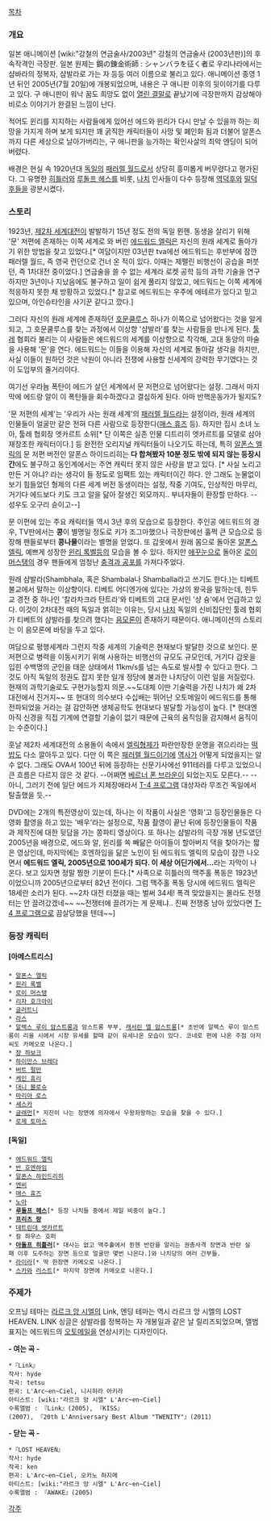 [[목차]]

=== 개요 ===
일본 애니메이션 [wiki:"강철의 연금술사/2003년" 강철의 연금술사 (2003년판)]의 후속작격인 극장판. 일본 원제는 鋼の錬金術師 : シャンバラを征く者로 우리나라에서는 샴바라의 정복자, 샴발라로 가는 자 등등 여러 이름으로 불리고 있다. 애니메이션 종영 1년 뒤인 2005년(7월 20일)에 개봉되었으며, 내용은 구 애니판 이후의 뒷이야기를 다루고 있다. 구 애니판이 워낙 꿈도 희망도 없이 [[열린 결말]]로 끝났기에 극장판까지 감상해야 비로소 이야기가 완결된 느낌이 난다. 

적어도 윈리를 지지하는 사람들에게 있어선 에드와 윈리가 다시 만날 수 있을까 하는 희망을 가지게 하며 보게 되지만 꽤 굵직한 캐릭터들이 사망 및 폐인화 됨과 더불어 알폰스까지 다른 세상으로 날아가버리는, 구 애니판을 능가하는 확인사살의 최악 엔딩이 되어버렸다.

배경은 현실 속 1920년대 [[독일]]의 [[패러렐 월드]]로서 상당히 흥미롭게 버무렸다고 평가된다. 그 유명한 [[히틀러]]와 [[루돌프 헤스]]를 비롯, [[나치]] 인사들이 다수 등장해 [[역덕후]]와 [[밀덕후]]들을 광분시켰다.

=== 스토리 ===
1923년, [[제2차 세계대전]]이 발발하기 15년 정도 전의 독일 뮌헨. 동생을 살리기 위해 '문' 저편에 존재하는 이쪽 세계로 와 버린 [[에드워드 엘릭]]은 자신의 원래 세계로 돌아가기 위한 방법을 찾고 있었다.[* 여담이지만 03년판 tva에선 에드워드는 후반부에 잠깐 패러렐 월드, 즉 영국 런던으로 건너 온 적이 있다. 이때는 제펠린 비행선이 공습을 퍼붓던, 즉 1차대전 중이었다.] 연금술을 쓸 수 없는 세계라 로켓 공학 등의 과학 기술을 연구하지만 3년이나 지났음에도 불구하고 일이 쉽게 풀리지 않았고, 에드워드는 이쪽 세계에 적응하지 못한 채 방황하고 있었다.[* 참고로 에드워드는 우주에 에테르가 있다고 믿고 있으며, 아인슈타인을 사기꾼 같다고 깠다.]

그러다 자신의 원래 세계에 존재하던 [[호문쿨루스]] 하나가 이쪽으로 넘어왔다는 것을 알게 되고, 그 호문쿨루스를 찾는 과정에서 이상향 '샴발라'를 찾는 사람들을 만나게 된다. [[툴레]] 협회라 불리는 이 사람들은 에드워드의 세계를 이상향으로 착각해, 고대 동양의 마술을 사용해 '문'을 연다. 에드워드는 이들을 이용해 자신의 세계로 돌아갈 생각을 하지만, 사실 이들이 원하던 것은 낙원이 아니라 전쟁에 사용할 신세계의 강력한 무기였다는 것이 도입부의 줄거리이다.

여기선 우라늄 폭탄이 에드가 살던 세계에서 문 저편으로 넘어왔다는 설정. 그래서 마지막에 에드랑 알이 이 폭탄들을 회수하겠다고 결심하게 된다. 아마 반핵운동가가 될지도?

'문 저편의 세계'는 '우리가 사는 원래 세계'의 [[패러렐 월드]]라는 설정이라, 원래 세계의 인물들이 얼굴만 같은 전혀 다른 사람으로 등장한다([[매스 휴즈]] 등). 하지만 집시 소녀 노아, 툴레 협회장 엣카르트 소위[* 단 이쪽은 실존 인물 디트리히 엣카르트를 모델로 삼아 재창조한 캐릭터이다.] 등 완전한 오리지널 캐릭터들이 나오기도 하는데, 특히 [[알폰스 엘릭]]의 문 저편 버전인 알폰스 하이드리히는 '''다 합쳐봤자 10분 정도 밖에 되지 않는 등장시간'''에도 불구하고 동인계에서는 주연 캐릭터 못지 않은 사랑을 받고 있다. [* 사실 노리고 만든 거 아냐? 라는 생각이 들 정도로 임팩트 있는 캐릭터이긴 하다. 안 그래도 눈물없이 보기 힘들었던 형제의 다른 세계 버전 동생이라는 설정, 작중 기여도, 인상적인 마무리, 거기다 에드보다 키도 크고 알을 닮아 잘생긴 외모까지.. 부녀자들이 환장할 만하다. --성우도 오구리 슌이고--]

문 이편에 있는 주요 캐릭터들 역시 3년 후의 모습으로 등장한다. 주인공 에드워드의 경우, TV판에서는 '''콩'''이 별명일 정도로 키가 조그마했으나 극장판에선 훌쩍 큰 모습으로 등장해 팬들로부터 '''콩나물'''이라는 별명을 얻었다. 또 갑옷에서 원래 몸으로 돌아온 [[알폰스 엘릭]], 예쁘게 성장한 [[윈리 록벨]]등의 모습을 볼 수 있다. 하지만 [[애꾸눈]]으로 돌아온 [[로이 머스탱]]의 경우 팬들에게 엄청난 [[충격과 공포]]를 가져다주었다.

원래 샴발라(Shambhala, 혹은 Shambala나 Shamballa라고 쓰기도 한다.)는 티베트 불교에서 말하는 이상향이다. 티베트 어디엔가에 있다는 가상의 왕국을 말하는데, 힌두교 경전 중 하나인 '칼라차크라 탄트라'와 티베트의 고대 문서인 '샹 슝'에서 언급하고 있다. 이것이 2차대전 때의 독일과 얽히는 이유는, 당시 [[나치]] 독일의 신비집단인 툴레 협회가 티베트의 샴발라를 찾으려 했다는 [[음모론]]이 존재하기 때문이다. 애니메이션의 스토리는 이 음모론에 바탕을 두고 있다.

여담으로 평행세계라 그런지 작중 세계의 기술력은 현재보다 발달한 것으로 보인다. 문 저편으로 병력을 이동시키기 위해 사용하는 비행선의 규모도 규모인데, 거기다 갑옷을 입힌 수백명의 군인을 태운 상태에서 11km/s를 넘는 속도로 발사할 수 있다고 한다. 그것도 아직 독일의 정권도 잡지 못한 일개 정당에 불과한 나치당이 이런 일을 저질렀다. 현재의 과학기술로도 구현가능할지 의문.~~도대체 이딴 기술력을 가진 나치가 왜 2차대전에서 진거지~~ 또 현대의 의수보다 수십배는 뛰어난 오토메일이 에드워드를 통해 전파되었을 거라는 걸 감안하면 생체공학도 현대보다 발달할 가능성이 높다. [* 현대엔 아직 신경을 직접 기계에 연결할 기술이 없기 때문에 근육의 움직임을 감지해서 움직이는 수준이다.]

훗날 제2차 세계대전의 소용돌이 속에서 [[엘릭형제]]가 파란만장한 운명을 겪으리라는 [[떡밥]]도 다소 깔아두고 있다. 다만 이 쪽은 [[패러렐 월드]]이기에 [[역사]]가 어떻게 되었을지는 알 수 없다. 그래도 OVA서 100년 뒤에 등장하는 신문기사에선 911테러를 다루고 있었으니 큰 흐름은 다르지 않은 것 같다. --어쩌면 [[베르너 폰 브라운]]이 되었는지도 모른다.-- --아니, 그러기 전에 일단 에드가 지체장애라서 [[T-4 프로그램]] 대상자라 무조건 독일에서 탈출했을 듯.--

DVD에는 2개의 특전영상이 있는데, 하나는 이 작품이 사실은 '영화'고 등장인물들은 다 영화 촬영을 하고 있는 '배우'라는 설정으로, 작품 촬영이 끝난 뒤에 등장인물들이 작품과 제작진에 대한 뒷담을 가는 쫑파티 영상이다. 또 하나는 샴발라의 극장 개봉 년도였던 2005년을 배경으로, 에드와 알, 윈리를 쏙 빼닮은 아이들이 할아버지 댁을 찾아가는 짧은 영상인데, 마지막에는 호엔하임을 닮은 노인이 된 에드워드 엘릭의 모습이 잠깐 나오면서 '''에드워드 엘릭, 2005년으로 100세가 되다. 이 세상 어딘가에서...'''라는 자막이 나온다. 보고 있자면 정말 찡한 기분이 든다.[* 사족으로 히틀러의 맥주홀 폭동은 1923년이었으니까 2005년으로부터 82년 전이다. 그럼 맥주홀 폭동 당시에 에드워드 엘릭은 18세란 소리가 된다. ~~2차 대전 터졌을 때는 벌써 34세! 폭격 맞았을지는 몰라도 전쟁터는 안 끌려갔겠네~~ ~~전쟁터에 끌려가는 게 문제냐.. 진짜 전쟁중 남아 있었다면 [[T-4 프로그램]]으로 끔살당했을 텐데~~]


=== 등장 캐릭터 ===
==== [아메스트리스] ====

 * [[알폰스 엘릭]]
 * [[윈리 록벨]]
 * [[로이 머스탱]]
 * [[리자 호크아이]]
 * [[글러트니]]
 * [[라스]]
 * [[알렉스 루이 암스트롱]]과 암스트롱 부부, [[캐서린 엘 암스트롱]][* 초반에 알렉스 루이 암스트롱이 리올 시에서 시장 유세를 할때 같이 유세나온 모습이 있다. 코네로 편에 나온 주점 아저씨도 카메오로 나온다.]
 * [[쟝 하보크]]
 * [[하이만스 브레다]]
 * [[버트 펄만]]
 * [[케인 휴리]]
 * [[대니 블로슈]]
 * [[마리아 로스]]
 * [[셰스카]]
 * [[글래먼]][* 지진이 나는 장면에 의자에서 우왕좌왕하는 모습을 찾을 수 있다.]
 * [[로제 토마스]]
==== [독일] ====
 * [[에드워드 엘릭]]
 * [[반 호엔하임]]
 * [[알폰스 하인드리히]]
 * [[엔비]]
 * [[매스 휴즈]]
 * [[노아]]
 * '''[[루돌프 헤스]]'''[* 등장 나치들 중에서 제일 비중이 높다.]
 * '''[[프리츠 랑]]'''
 * [[데트린데 엣카르트]]
 * 칼 하우스 호퍼
 * '''[[아돌프 히틀러]]'''[* 대사는 없고 맥주홀에서 뮌헨 반란을 알리는 권총사격 장면과 반란 실패 이후 도주하는 장면 등으로 얼굴만 몇번 나온다.]와 나치당의 여러 간부들.
 * [[라이라]][* 딱 한장면 카메오로 나온다.]
 * [[스카]]와 [[러스트]][* 마지막 장면에 카메오로 나온다.]

=== 주제가 ===
오프닝 테마는 [[라르크 앙 시엘]]의 Link, 엔딩 테마는 역시 라르크 앙 시엘의 LOST HEAVEN.
LINK 싱글은 샴발라를 정복하는 자 개봉일과 같은 날 릴리즈되었으며, 앨범 표지는 에드워드의 [[오토메일]]을 연상시키는 디자인이다.

'''- 여는 곡 -'''
 *『Link』
 작사: hyde
 작곡: tetsu 
 편곡: L'Arc~en~Ciel, 니시히라 아키라
 아티스트: [wiki:"라르크 앙 시엘" L'Arc~en~Ciel] 
 수록앨범 : 『Link』(2005), 『KISS』(2007), 『20th L'Anniversary Best Album "TWENITY"』(2011)

'''- 닫는 곡 -'''
 *『LOST HEAVEN』
 작사: hyde
 작곡: ken  
 편곡: L'Arc~en~Ciel, 오카노 하지메
 아티스트: [wiki:"라르크 앙 시엘" L'Arc~en~Ciel] 
 수록앨범 : 『AWAKE』(2005)
[[각주]]
